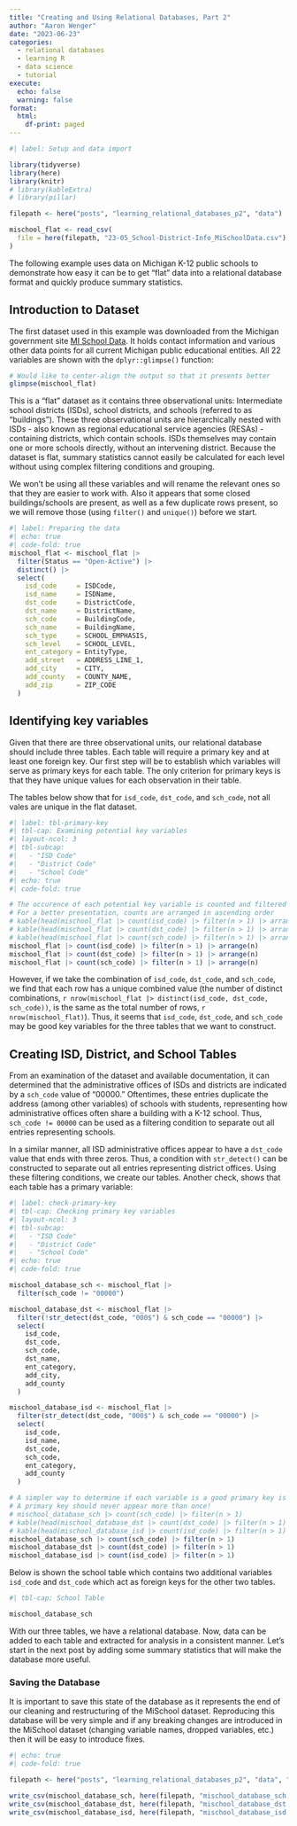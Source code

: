 ---
title: "Creating and Using Relational Databases, Part 2"
author: "Aaron Wenger"
date: "2023-06-23"
categories: 
  - relational databases
  - learning R
  - data science
  - tutorial
execute: 
  echo: false
  warning: false
format:
  html:
    df-print: paged
---

```{r}
#| label: Setup and data import

library(tidyverse)
library(here)
library(knitr)
# library(kableExtra)
# library(pillar)

filepath <- here("posts", "learning_relational_databases_p2", "data")

mischool_flat <- read_csv(
  file = here(filepath, "23-05_School-District-Info_MiSchoolData.csv")
)
```

The following example uses data on Michigan K-12 public schools to demonstrate how easy it can be to get "flat" data into a relational database format and quickly produce summary statistics.

## Introduction to Dataset

The first dataset used in this example was downloaded from the Michigan government site [MI School Data](https://www.mischooldata.org/k-12-data-files/).
It holds contact information and various other data points for all current Michigan public educational entities.
All 22 variables are shown with the `dplyr::glimpse()` function:

```{r}
# Would like to center-align the output so that it presents better
glimpse(mischool_flat)
```

This is a "flat" dataset as it contains three observational units: Intermediate school districts (ISDs), school districts, and schools (referred to as "buildings").
These three observational units are hierarchically nested with ISDs - also known as regional educational service agencies (RESAs) - containing districts, which contain schools. 
ISDs themselves may contain one or more schools directly, without an intervening district.
Because the dataset is flat, summary statistics cannot easily be calculated for each level without using complex filtering conditions and grouping.
  
We won't be using all these variables and will rename the relevant ones so that they are easier to work with. 
Also it appears that some closed buildings/schools are present, as well as a few duplicate rows present, so we will remove those (using `filter()` and `unique()`) before we start.

```{r}
#| label: Preparing the data
#| echo: true
#| code-fold: true
mischool_flat <- mischool_flat |> 
  filter(Status == "Open-Active") |> 
  distinct() |>
  select(
    isd_code     = ISDCode,
    isd_name     = ISDName,
    dst_code     = DistrictCode,
    dst_name     = DistrictName,
    sch_code     = BuildingCode,
    sch_name     = BuildingName,
    sch_type     = SCHOOL_EMPHASIS,
    sch_level    = SCHOOL_LEVEL,
    ent_category = EntityType,
    add_street   = ADDRESS_LINE_1,
    add_city     = CITY,
    add_county   = COUNTY_NAME,
    add_zip      = ZIP_CODE
  )
```

## Identifying key variables
Given that there are three observational units, our relational database should include three tables.
Each table will require a primary key and at least one foreign key.
Our first step will be to establish which variables will serve as primary keys for each table.
The only criterion for primary keys is that they have unique values for each observation in their table.

The tables below show that for `isd_code`, `dst_code`, and `sch_code`, not all vales are unique in the flat dataset.

```{r}
#| label: tbl-primary-key
#| tbl-cap: Examining potential key variables
#| layout-ncol: 3
#| tbl-subcap: 
#|   - "ISD Code"
#|   - "District Code"
#|   - "School Code"
#| echo: true
#| code-fold: true

# The occurence of each potential key variable is counted and filtered for values that occur more than once.
# For a better presentation, counts are arranged in ascending order
# kable(head(mischool_flat |> count(isd_code) |> filter(n > 1) |> arrange(n)))
# kable(head(mischool_flat |> count(dst_code) |> filter(n > 1) |> arrange(n)))
# kable(head(mischool_flat |> count(sch_code) |> filter(n > 1) |> arrange(n)))
mischool_flat |> count(isd_code) |> filter(n > 1) |> arrange(n)
mischool_flat |> count(dst_code) |> filter(n > 1) |> arrange(n)
mischool_flat |> count(sch_code) |> filter(n > 1) |> arrange(n)
```

However, if we take the combination of `isd_code`, `dst_code`, and `sch_code`, we find that each row has a unique combined value (the number of distinct combinations, `r nrow(mischool_flat |> distinct(isd_code, dst_code, sch_code))`, is the same as the total number of rows, `r nrow(mischool_flat)`).
Thus, it seems that `isd_code`, `dst_code`, and `sch_code` may be good key variables for the three tables that we want to construct.

## Creating ISD, District, and School Tables

From an examination of the dataset and available documentation, it can determined that the administrative offices of ISDs and districts are indicated by a `sch_code` value of "00000."
Oftentimes, these entries duplicate the address (among other variables) of schools with students, representing how administrative offices often share a building with a K-12 school.
Thus, `sch_code != 00000` can be used as a filtering condition to separate out all entries representing schools.

In a similar manner, all ISD administrative offices appear to have a `dst_code` value that ends with three zeros.
Thus, a condition with `str_detect()` can be constructed to separate out all entries representing district offices.
Using these filtering conditions, we create our tables. Another check, shows that each table has a primary variable:

```{r}
#| label: check-primary-key
#| tbl-cap: Checking primary key variables
#| layout-ncol: 3
#| tbl-subcap: 
#|   - "ISD Code"
#|   - "District Code"
#|   - "School Code"
#| echo: true
#| code-fold: true

mischool_database_sch <- mischool_flat |> 
  filter(sch_code != "00000")

mischool_database_dst <- mischool_flat |> 
  filter(!str_detect(dst_code, "000$") & sch_code == "00000") |> 
  select(
    isd_code,
    dst_code,
    sch_code,
    dst_name,
    ent_category,
    add_city,
    add_county
  )

mischool_database_isd <- mischool_flat |>
  filter(str_detect(dst_code, "000$") & sch_code == "00000") |> 
  select(
    isd_code,
    isd_name,
    dst_code,
    sch_code,
    ent_category,
    add_county
  )

# A simpler way to determine if each variable is a good primary key is to find the number of values which appear more than once.
# A primary key should never appear more than once!
# mischool_database_sch |> count(sch_code) |> filter(n > 1)
# kable(head(mischool_database_dst |> count(dst_code) |> filter(n > 1) |> arrange(n)))
# kable(head(mischool_database_isd |> count(isd_code) |> filter(n > 1) |> arrange(n)))
mischool_database_sch |> count(sch_code) |> filter(n > 1)
mischool_database_dst |> count(dst_code) |> filter(n > 1)
mischool_database_isd |> count(isd_code) |> filter(n > 1)
```

Below is shown the school table which contains two additional variables `isd_code` and `dst_code` which act as foreign keys for the other two tables.

```{r}
#| tbl-cap: School Table

mischool_database_sch
```

With our three tables, we have a relational database.
Now, data can be added to each table and extracted for analysis in a consistent manner.
Let's start in the next post by adding some summary statistics that will make the database more useful.

### Saving the Database

It is important to save this state of the database as it represents the end of our cleaning and restructuring of the MiSchool dataset.
Reproducing this database will be very simple and if any breaking changes are introduced in the MiSchool dataset (changing variable names, dropped variables, etc.) then it will be easy to introduce fixes.

<!--# At some point in the future, I want to learn to make this code more sophisticated -->

```{r}
#| echo: true
#| code-fold: true

filepath <- here("posts", "learning_relational_databases_p2", "data", "relational_database")

write_csv(mischool_database_sch, here(filepath, "mischool_database_sch.csv"))
write_csv(mischool_database_dst, here(filepath, "mischool_database_dst.csv"))
write_csv(mischool_database_isd, here(filepath, "mischool_database_isd.csv"))
```
